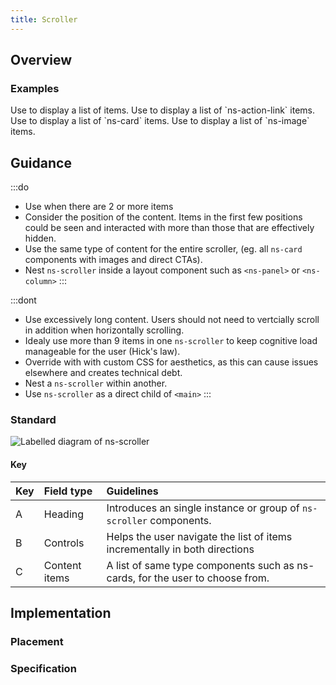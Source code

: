 ```yaml
---
title: Scroller
---
```




## Overview

<CompDetails name={componentName} />

### Examples

<Tabs>
    <TabItem label="Standard">  
        Use to display a list of items.
        <ExampleViewer type="standard-action-link" />
      </TabItem>
      <TabItem label="with action-links">  
        Use to display a list of `ns-action-link` items.
        <ExampleViewer type="standard-action-link" />
      </TabItem>
       <TabItem label="with card">  
       Use to display a list of `ns-card` items.
        <ExampleViewer type="standard-card" />
      </TabItem>
     <TabItem label="with image">  
        Use to display a list of `ns-image` items.
        <ExampleViewer type="standard-image" />
    </TabItem>
</Tabs>

## Guidance

:::do
- Use when there are 2 or more items
- Consider the position of the content. Items in the first few positions could be seen and interacted with more than those that are effectively hidden.
- Use the same type of content for the entire scroller, (eg. all `ns-card` components with images and direct CTAs).
- Nest `ns-scroller` inside a layout component such as `<ns-panel>` or `<ns-column>`
:::

:::dont
- Use excessively long content. Users should not need to vertcially scroll in addition when horizontally scrolling.
- Idealy use more than 9 items in one `ns-scroller` to keep cognitive load manageable for the user (Hick's law).
- Override with with custom CSS for aesthetics, as this can cause issues elsewhere and creates technical debt.
- Nest a `ns-scroller` within another.
- Use `ns-scroller` as a direct child of `<main>`
:::

### Standard

![Labelled diagram of ns-scroller](@assets/components/ns-scroller/guidance.webp)

#### Key

| Key | Field type | Guidelines |
| :--- | :--- | :--- |
| <span class="marker">A</span> | Heading | Introduces an single instance or group of `ns-scroller` components. |
| <span class="marker">B</span> | Controls | Helps the user navigate the list of items incrementally in both directions |
| <span class="marker">C</span> | Content items | A list of same type components such as ns-cards, for the user to choose from. |

## Implementation

### Placement

<Placement name={componentName} />

### Specification

<Specification name={componentName} />
